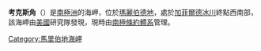 {{unreferenced|time=2013-10-27T08:45:41+00:00}}
{{Coord|74|56|S|136|43|W|source:GNIS|display=title}}

'''考克斯角'''（{{lang-en|Cox Point}}）是[[南極洲|南極洲]]的海岬，位於[[瑪麗伯德地|瑪麗伯德地]]，處於[[加菲爾德冰川|加菲爾德冰川]]終點西南部，該海岬由[[美國|美國]]研究隊發現，現時由[[南極條約體系|南極條約體系]]管理。

{{DEFAULTSORT:Cox Point}}
[[Category:馬里伯地海岬|Category:馬里伯地海岬]]


{{MarieByrdLand-geo-stub}}